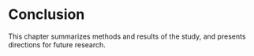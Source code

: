 # Conclusion

This chapter summarizes methods and results of the study, and presents directions for future research.
